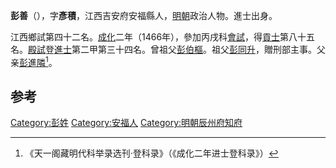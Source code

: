 '''彭善'''（{{bd|1429年||？}}），字'''彥積'''，江西吉安府安福縣人，[[明朝|明朝]]政治人物。進士出身。

江西鄉試第四十二名。[[成化|成化]]二年（1466年），參加丙戌科[[會試|會試]]，得[[貢士|貢士]]第八十五名。[[殿試|殿試]]登[[進士|進士]]第二甲第三十四名。曾祖父[[彭伯樞|彭伯樞]]。祖父[[彭同升|彭同升]]，贈刑部主事。父亲[[彭進隣|彭進隣]]<ref>《天一阁藏明代科举录选刊·登科录》（《成化二年进士登科录》）</ref>。

==参考==
{{reflist}}

{{start box}}
{{s-off}}
{{s-before|[[易貴|易貴]]}}
{{s-title|明朝辰州府知府|1476年－1481年}}
{{s-after|[[張珏_(天順進士)|張珏]]}}
{{end box}}

{{明朝人物小作品}}
{{成化二年丙戌科殿試金榜}}

[[Category:彭姓|Category:彭姓]]
[[Category:安福人|Category:安福人]]
[[Category:明朝辰州府知府|Category:明朝辰州府知府]]